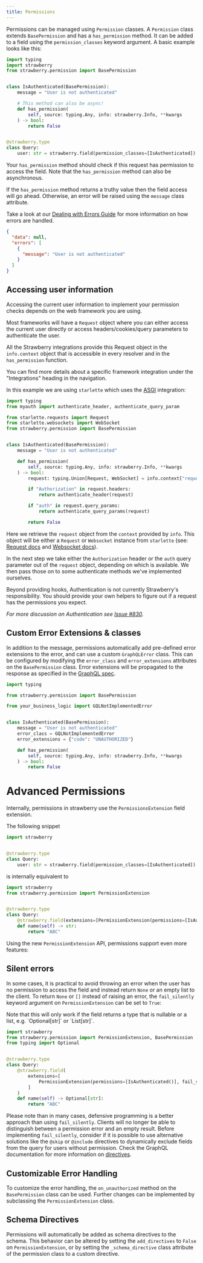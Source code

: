 ```yaml
---
title: Permissions
---
```



Permissions can be managed using `Permission` classes. A `Permission` class
extends `BasePermission` and has a `has_permission` method. It can be added to a
field using the `permission_classes` keyword argument. A basic example looks
like this:

```python
import typing
import strawberry
from strawberry.permission import BasePermission


class IsAuthenticated(BasePermission):
    message = "User is not authenticated"

    # This method can also be async!
    def has_permission(
        self, source: typing.Any, info: strawberry.Info, **kwargs
    ) -> bool:
        return False


@strawberry.type
class Query:
    user: str = strawberry.field(permission_classes=[IsAuthenticated])
```

Your `has_permission` method should check if this request has permission to
access the field. Note that the `has_permission` method can also be
asynchronous.

If the `has_permission` method returns a truthy value then the field access will
go ahead. Otherwise, an error will be raised using the `message` class
attribute.

Take a look at our [Dealing with Errors Guide](/docs/guides/errors) for more
information on how errors are handled.

```json
{
  "data": null,
  "errors": [
    {
      "message": "User is not authenticated"
    }
  ]
}
```

## Accessing user information

Accessing the current user information to implement your permission checks
depends on the web framework you are using.

Most frameworks will have a `Request` object where you can either access the
current user directly or access headers/cookies/query parameters to authenticate
the user.

All the Strawberry integrations provide this Request object in the
`info.context` object that is accessible in every resolver and in the
`has_permission` function.

You can find more details about a specific framework integration under the
"Integrations" heading in the navigation.

In this example we are using `starlette` which uses the
[ASGI](/docs/integrations/asgi) integration:

```python
import typing
from myauth import authenticate_header, authenticate_query_param

from starlette.requests import Request
from starlette.websockets import WebSocket
from strawberry.permission import BasePermission


class IsAuthenticated(BasePermission):
    message = "User is not authenticated"

    def has_permission(
        self, source: typing.Any, info: strawberry.Info, **kwargs
    ) -> bool:
        request: typing.Union[Request, WebSocket] = info.context["request"]

        if "Authorization" in request.headers:
            return authenticate_header(request)

        if "auth" in request.query_params:
            return authenticate_query_params(request)

        return False
```

Here we retrieve the `request` object from the `context` provided by `info`.
This object will be either a `Request` or `Websocket` instance from `starlette`
(see: [Request docs](https://www.starlette.io/requests/) and
[Websocket docs](https://www.starlette.io/websockets/)).

In the next step we take either the `Authorization` header or the `auth` query
parameter out of the `request` object, depending on which is available. We then
pass those on to some authenticate methods we've implemented ourselves.

Beyond providing hooks, Authentication is not currently Strawberry's
responsibility. You should provide your own helpers to figure out if a request
has the permissions you expect.

_For more discussion on Authentication see_
_[Issue #830](https://github.com/strawberry-graphql/strawberry/issues/830)._

## Custom Error Extensions & classes

In addition to the message, permissions automatically add pre-defined error
extensions to the error, and can use a custom `GraphQLError` class. This can be
configured by modifying the `error_class` and `error_extensions` attributes on
the `BasePermission` class. Error extensions will be propagated to the response
as specified in the
[GraphQL spec](https://strawberry.rocks/docs/types/exceptions).

```python
import typing

from strawberry.permission import BasePermission

from your_business_logic import GQLNotImplementedError


class IsAuthenticated(BasePermission):
    message = "User is not authenticated"
    error_class = GQLNotImplementedError
    error_extensions = {"code": "UNAUTHORIZED"}

    def has_permission(
        self, source: typing.Any, info: strawberry.Info, **kwargs
    ) -> bool:
        return False
```

# Advanced Permissions

Internally, permissions in strawberry use the `PermissionsExtension` field
extension.

The following snippet

```python
import strawberry


@strawberry.type
class Query:
    user: str = strawberry.field(permission_classes=[IsAuthenticated])
```

is internally equivalent to

```python
import strawberry
from strawberry.permission import PermissionExtension


@strawberry.type
class Query:
    @strawberry.field(extensions=[PermissionExtension(permissions=[IsAuthenticated()])])
    def name(self) -> str:
        return "ABC"
```

Using the new `PermissionExtension` API, permissions support even more features:

## Silent errors

In some cases, it is practical to avoid throwing an error when the user has no
permission to access the field and instead return `None` or an empty list to the
client. To return `None` or `[]` instead of raising an error, the
`fail_silently ` keyword argument on `PermissionExtension` can be set to `True`:

<Warning>
  Note that this will only work if the field returns a type that is nullable or
  a list, e.g. `Optional[str]` or `List[str]`.
</Warning>

```python
import strawberry
from strawberry.permission import PermissionExtension, BasePermission
from typing import Optional


@strawberry.type
class Query:
    @strawberry.field(
        extensions=[
            PermissionExtension(permissions=[IsAuthenticated()], fail_silently=True)
        ]
    )
    def name(self) -> Optional[str]:
        return "ABC"
```

Please note than in many cases, defensive programming is a better approach than
using `fail_silently`. Clients will no longer be able to distinguish between a
permission error and an empty result. Before implementing `fail_silently`,
consider if it is possible to use alternative solutions like the `@skip` or
`@include` directives to dynamically exclude fields from the query for users
without permission. Check the GraphQL documentation for more information on
[directives](https://graphql.org/learn/queries/#directives).

## Customizable Error Handling

To customize the error handling, the `on_unauthorized` method on the
`BasePermission` class can be used. Further changes can be implemented by
subclassing the `PermissionExtension` class.

## Schema Directives

Permissions will automatically be added as schema directives to the schema. This
behavior can be altered by setting the `add_directives` to `False` on
`PermissionExtension`, or by setting the `_schema_directive` class attribute of
the permission class to a custom directive.
